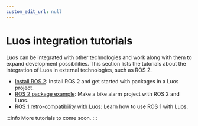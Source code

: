 ```yaml
---
custom_edit_url: null
---
```


# Luos integration tutorials

Luos can be integrated with other technologies and work along with them to expand development possibilities. This section lists the tutorials about the integration of Luos in external technologies, such as ROS 2.

- [Install ROS 2](./install-ros2): Install ROS 2 and get started with packages in a Luos project.
- [ROS 2 package example](./ros2-package-example): Make a bike alarm project with ROS 2 and Luos.
- [ROS 1 retro-compatibility with Luos](./ros1-retrocompatibility): Learn how to use ROS 1 with Luos.

:::info
More tutorials to come soon.
:::
